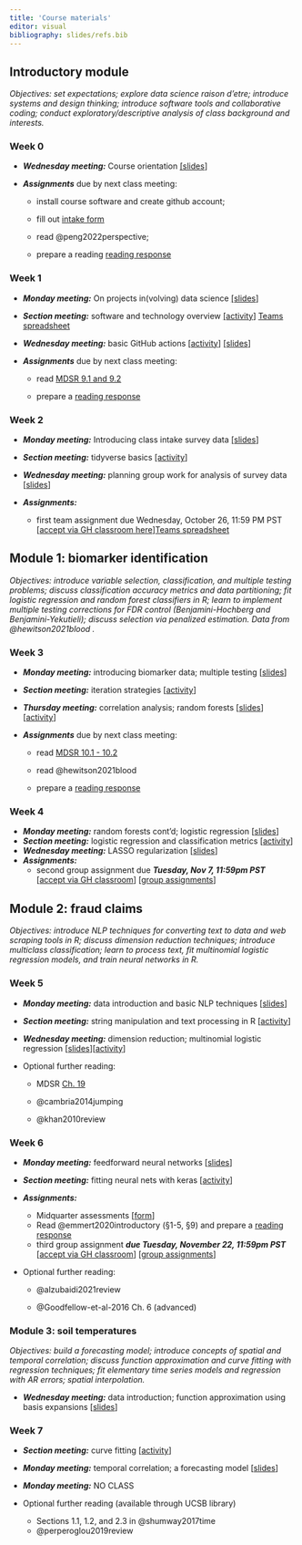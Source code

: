 ```yaml
---
title: 'Course materials'
editor: visual
bibliography: slides/refs.bib
---
```


## Introductory module

*Objectives: set expectations; explore data science raison d'etre; introduce systems and design thinking; introduce software tools and collaborative coding; conduct exploratory/descriptive analysis of class background and interests.*

### Week 0

-   ***Wednesday meeting:*** Course orientation [\[slides](slides/week0-intro.qmd)\]

-   ***Assignments*** due by next class meeting:

    -   install course software and create github account;

    -   fill out [intake form](https://docs.google.com/forms/d/e/1FAIpQLSdRUs6jXQg1PnhzL1ZB0FlFcgV_4szJ-7zAdNW7uGT_6aBvFw/viewform?usp=sf_link)

    -   read @peng2022perspective;

    -   prepare a reading [reading response](https://forms.gle/n2GpNGMVXVaAXSWf9)

### Week 1 {#sec-week-1}

-   ***Monday meeting:*** On projects in(volving) data science [\[slides](slides/week1-perspectives.qmd)\]

-   ***Section meeting:*** software and technology overview [\[activity](labs/lab1-setup/lab1-setup.qmd)\] [Teams spreadsheet](https://docs.google.com/spreadsheets/d/1bH8RaQXk2mtydzfBVIrCKXrtxFifnog2SYHWUj5eZ9M/edit?usp=drive_link)

-   ***Wednesday meeting:*** basic GitHub actions [\[activity](activities/github-basics.qmd)\] [\[slides](slides/week1-github.qmd)\]

-   ***Assignments*** due by next class meeting:

    -   read [MDSR 9.1 and 9.2](https://mdsr-book.github.io/mdsr2e/ch-foundations.html#samples-and-populations)

    -   prepare a [reading response](https://forms.gle/QSWcR2GpTvQ3Lx8x5)

### Week 2

-   ***Monday meeting:*** Introducing class intake survey data [\[slides](slides/week2-classdata.qmd)\]

-   ***Section meeting:*** tidyverse basics [\[activity](labs/lab2-tidyverse/lab2-tidyverse.qmd)\]

-   ***Wednesday meeting:*** planning group work for analysis of survey data \[[slides](slides/week2-workshop.qmd)\]

-   ***Assignments:***

    -   first team assignment due Wednesday, October 26, 11:59 PM PST \[[accept via GH classroom here](https://classroom.github.com/a/QBvSKfwa)\][Teams spreadsheet](https://docs.google.com/spreadsheets/d/1nD4aHe9umgcLciW84_FzDUDhIRVLEJIH53eYxkg8j1g/edit?usp=sharing)

## Module 1: biomarker identification

*Objectives: introduce variable selection, classification, and multiple testing problems; discuss classification accuracy metrics and data partitioning; fit logistic regression and random forest classifiers in R; learn to implement multiple testing corrections for FDR control (Benjamini-Hochberg and Benjamini-Yekutieli); discuss selection via penalized estimation. Data from @hewitson2021blood .*

### Week 3

-   ***Monday meeting:*** introducing biomarker data; multiple testing \[[slides](slides/week3-biomarkers.qmd)\]

-   ***Section meeting:*** iteration strategies \[[activity](labs/lab3-iteration/lab3-iteration.qmd)\]

-   ***Thursday meeting:*** correlation analysis; random forests \[[slides](slides/week3-randomforest.qmd)\] \[[activity](activities/making-trees.qmd)\]

-   ***Assignments*** due by next class meeting:

    -   read [MDSR 10.1 - 10.2](https://mdsr-book.github.io/mdsr2e/ch-modeling.html)

    -   read @hewitson2021blood

    -   prepare a [reading response](https://forms.gle/UKSQMD4yuHH4RsZp9)

### Week 4

-   ***Monday meeting:*** random forests cont'd; logistic regression \[[slides](slides/week4-logistic.qmd)\]
-   ***Section meeting:*** logistic regression and classification metrics \[[activity](labs/lab4-logistic/lab4-logistic.qmd)\]
-   ***Wednesday meeting:*** LASSO regularization \[[slides](slides/week4-lasso.qmd)\]
-   ***Assignments:***
    -   second group assignment due ***Tuesday, Nov 7, 11:59pm PST*** \[[accept via GH classroom](https://classroom.github.com/a/HE7dOu8O)\] \[[group assignments](https://docs.google.com/spreadsheets/d/1f4YbGYP4SV0fXBAHSSE7dVXiZz-pb9p531E3U3g66As/edit?usp=sharing)\]

## Module 2: fraud claims

*Objectives: introduce NLP techniques for converting text to data and web scraping tools in R; discuss dimension reduction techniques; introduce multiclass classification; learn to process text, fit multinomial logistic regression models, and train neural networks in R.*

### Week 5

-   ***Monday meeting:*** data introduction and basic NLP techniques \[[slides](slides/week5-text.qmd)\]

-   ***Section meeting:*** string manipulation and text processing in R \[[activity](labs/lab5-text/lab5-text.qmd)\]

-   ***Wednesday meeting:*** dimension reduction; multinomial logistic regression \[[slides](slides/week5-multinomial.qmd)\]\[[activity](activities/multinomial-logit.qmd)\]

-   Optional further reading:

    -   MDSR [Ch. 19](https://mdsr-book.github.io/mdsr2e/ch-text.html)

    -   @cambria2014jumping

    -   @khan2010review

### Week 6

-   ***Monday meeting:*** feedforward neural networks \[[slides](slides/week6-nn.qmd)\]

-   ***Section meeting:*** fitting neural nets with keras \[[activity](labs/lab6-nn/lab6-nn.qmd)\]

-   ***Assignments:***

    -   Midquarter assessments \[[form](https://forms.gle/v7xUk83EfxiFEKVS9)\]
    -   Read @emmert2020introductory (§1-5, §9) and prepare a [reading response](https://forms.gle/w9qNGDgHv3uKuQXA8)
    -   third group assignment ***due Tuesday, November 22, 11:59pm PST*** \[[accept via GH classroom](https://classroom.github.com/a/Cj8pvnyX)\] \[[group assignments](https://docs.google.com/spreadsheets/d/1Ii8ZmtrYH9MLHPnOPb3cy6xMkwY7pvljZbX0lwD6OT0/edit?usp=sharing)\]

-   Optional further reading:

    -   @alzubaidi2021review

    -   @Goodfellow-et-al-2016 Ch. 6 (advanced)

### Module 3: soil temperatures

*Objectives: build a forecasting model; introduce concepts of spatial and temporal correlation; discuss function approximation and curve fitting with regression techniques; fit elementary time series models and regression with AR errors; spatial interpolation.*

-   ***Wednesday meeting:*** data introduction; function approximation using basis expansions \[[slides](slides/week7-curvefitting.qmd)\]

### Week 7

-   ***Section meeting:*** curve fitting \[[activity](labs/lab7-curvefitting/lab7-curvefitting.qmd)\]

-   ***Monday meeting:*** temporal correlation; a forecasting model \[[slides](slides/week7-forecasting.qmd)\]

-   ***Monday meeting:*** NO CLASS

-   Optional further reading (available through UCSB library)

    -   Sections 1.1, 1.2, and 2.3 in @shumway2017time
    -   @perperoglou2019review
